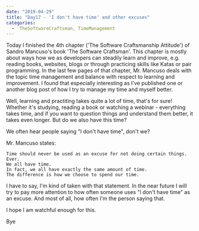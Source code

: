 ---
date: "2019-04-29"
title: "Day17 - 'I don't have time' and other excuses"
categories:
  -  TheSoftwareCraftsman, TimeManagement
---

Today I finished the 4th chapter ('The Software Craftsmanship Attitude') of Sandro Mancuso's book 'The Software Craftsman'.
This chapter is mostly about ways how we as developers can steadily learn and improve,
e.g. reading books, websites, blogs or through practicing skills like Katas or pair programming.
In the last few pages of that chapter, Mr. Mancuso deals with the topic time management and balance with respect to learning and improvement.
I found that especially interesting as I've published one or another blog post of how I try to manage my time and myself better.

Well, learning and practiting takes quite a lot of time, that's for sure!
Whether it's studying, reading a book or watching a webinar - everything takes time, and if you want to question things and understand them better, it takes even longer.
But do we also have this time?

We often hear people saying "I don't have time", don't we?


Mr. Mancuso states:
```
Time should never be used as an excuse for not doing certain things.
Ever.
We all have time.
In fact, we all have exactly the same amount of time.
The difference is how we choose to spend our time.
````

I have to say, I'm kind of taken with that statement.
In the near future I will try to pay more attention to how often someone uses "I don't have time" as an excuse.
And most of all, how often I'm the person saying that.

I hope I am watchful enough for this.

Bye






